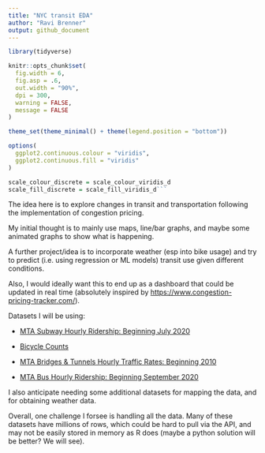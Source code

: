 ```yaml
---
title: "NYC transit EDA"
author: "Ravi Brenner"
output: github_document
---
```


```r
library(tidyverse)

knitr::opts_chunk$set(
  fig.width = 6,
  fig.asp = .6,
  out.width = "90%",
  dpi = 300,
  warning = FALSE,
  message = FALSE
)

theme_set(theme_minimal() + theme(legend.position = "bottom"))

options(
  ggplot2.continuous.colour = "viridis",
  ggplot2.continuous.fill = "viridis"
)

scale_colour_discrete = scale_colour_viridis_d
scale_fill_discrete = scale_fill_viridis_d```
```

The idea here is to explore changes in transit and transportation following the implementation of congestion pricing.

My initial thought is to mainly use maps, line/bar graphs, and maybe some animated graphs to show what is happening.

A further project/idea is to incorporate weather (esp into bike usage) and try to predict (i.e. using regression or ML models) transit use given different conditions.

Also, I would ideally want this to end up as a dashboard that could be updated in real time (absolutely inspired by <https://www.congestion-pricing-tracker.com/>).

Datasets I will be using:

-   [MTA Subway Hourly Ridership: Beginning July 2020](<https://data.ny.gov/resource/wujg-7c2s>)

- [Bicycle Counts](https://data.cityofnewyork.us/resource/uczf-rk3c)

- [MTA Bridges & Tunnels Hourly Traffic Rates: Beginning 2010](https://data.ny.gov/resource/qzve-kjga)

- [MTA Bus Hourly Ridership: Beginning September 2020](https://data.ny.gov/resource/kv7t-n8in)

I also anticipate needing some additional datasets for mapping the data, and for obtaining weather data.

Overall, one challenge I forsee is handling all the data. Many of these datasets have millions of rows, which could be hard to pull via the API, and may not be easily stored in memory as R does (maybe a python solution will be better? We will see).

